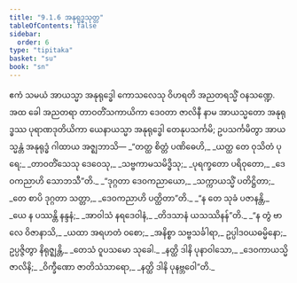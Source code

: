 ```yaml
---
title: "9.1.6 အနုရုဒ္ဓသုတ္တ"
tableOfContents: false
sidebar:
  order: 6
type: "tipitaka"
basket: "su"
book: "sn"
---
```



<DynamicBreadcrumb />

<Division number="226" book="sn" e="ch" v="18" p="312">

<Paragraph number="1402" book="sn">
ဧကံ သမယံ အာယသ္မာ အနုရုဒ္ဓေါ ကောသလေသု ဝိဟရတိ အညတရသ္မိံ ဝနသဏ္ဍေ. အထ ခေါ အညတရာ တာဝတိံသကာယိကာ ဒေဝတာ ဇာလိနီ နာမ အာယသ္မတော အနုရုဒ္ဓဿ ပုရာဏဒုတိယိကာ ယေနာယသ္မာ အနုရုဒ္ဓေါ တေနုပသင်္ကမိ; ဥပသင်္ကမိတွာ အာယသ္မန္တံ အနုရုဒ္ဓံ ဂါထာယ အဇ္ဈဘာသိ—
</Paragraph>

<Paragraph number="1403" type="verses" book="sn">
_“တတ္ထ စိတ္တံ ပဏိဓေဟိ,_  
_ယတ္ထ တေ ဝုသိတံ ပုရေ;_  
_တာဝတိံသေသု ဒေဝေသု,_  
_သဗ္ဗကာမသမိဒ္ဓိသု;_  
_ပုရက္ခတော ပရိဝုတော,_  
_ဒေဝကညာဟိ သောဘသီ”တိ._  

</Paragraph>

<Paragraph number="1404" type="verses" book="sn">
_“ဒုဂ္ဂတာ ဒေဝကညာယော,_  
_သက္ကာယသ္မိံ ပတိဋ္ဌိတာ;_  
_တေ စာပိ ဒုဂ္ဂတာ သတ္တာ,_  
_ဒေဝကညာဟိ ပတ္ထိတာ”တိ._  

</Paragraph>

<Paragraph number="1405" type="verses" book="sn">
_“န တေ သုခံ ပဇာနန္တိ,_  
_ယေ န ပဿန္တိ နန္ဒနံ;_  
_အာဝါသံ နရဒေဝါနံ,_  
_တိဒသာနံ ယသဿိနန်”တိ._  

</Paragraph>

<Paragraph number="1406" book="sn">
_“န တွံ ဗာလေ ဝိဇာနာသိ,_  
_ယထာ အရဟတံ ဝစော;_  
_အနိစ္စာ သဗ္ဗသင်္ခါရာ,_  
ဥပ္ပါဒဝယဓမ္မိနော;_  
ဥပ္ပဇ္ဇိတွာ နိရုဇ္ဈန္တိ,_  
_တေသံ ဝူပသမော သုခေါ._  

</Paragraph>

<Paragraph number="1407" type="verses" book="sn">
_နတ္ထိ ဒါနိ ပုနာဝါသော,_  
_ဒေဝကာယသ္မိ ဇာလိနိ;_  
_ဝိက္ခီဏော ဇာတိသံသာရော,_  
_နတ္ထိ ဒါနိ ပုနဗ္ဘဝေါ”တိ._
</Paragraph>
</Division>